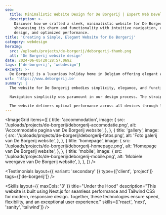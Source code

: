 ```yaml
---
seo:
  title: Minimalistic Website Design for De Borgerij | Expert Web Development
  description: >-
    Discover how we crafted a sleek, minimalistic website for De Borgerij,
    showcasing its charm and functionality with intuitive navigation, responsive
    design, and optimized performance.
title: 'Creating a Simple, Elegant Website for De Borgerij'
category: webdesign
heroImg:
  src: /uploads/projects/de-borgerij/deborgerij-thumb.png
  alt: 'De Borgerij website design'
date: 2024-06-05T20:28:57.069Z
tags: ['de-borgerij', 'webdesign']
excerpt: >-
  De Borgerij is a luxurious holiday home in Belgium offering elegant accommodations and modern amenities.
url: 'https://www.deborgerij.be'
summary: |
  The website for De Borgerij embodies simplicity, elegance, and functionality. Through a minimalistic design approach, visitors can focus on what matters most - the unique features of the vacation home and the natural beauty of the Gete Valley. Clean lines, muted colors, and thoughtful use of white space create a serene digital experience that mirrors the property's refined atmosphere.

  Navigation simplicity was paramount in our design process. The straightforward layout and intuitive menus guide users effortlessly to key information about accommodations and amenities. High-quality imagery showcases the property's beauty, while strategic call-to-action buttons facilitate smooth booking processes.

  The website delivers optimal performance across all devices through lightweight code and responsive design. Quick load times and easy access to information enhance the user experience, reflecting De Borgerij's commitment to understated luxury through thoughtful digital design.
---
```


<ImageGrid
	items={[
		{
			title: 'accommodation',
			image: {
				src: '/uploads/projects/de-borgerij/deborgerij-accomodatie.png',
				alt: 'Accommodatie pagina van De Borgerij website',
			},
		},
		{
			title: 'gallery',
			image: {
				src: '/uploads/projects/de-borgerij/deborgerij-fotos.png',
				alt: 'Foto galerij van De Borgerij website',
			},
		},
		{
			title: 'homepage',
			image: {
				src: '/uploads/projects/de-borgerij/deborgerij-homepage.png',
				alt: 'Homepage van De Borgerij website',
			},
		},
		{
			title: 'mobile',
			image: {
				src: '/uploads/projects/de-borgerij/deborgerij-mobile.png',
				alt: 'Mobiele weergave van De Borgerij website',
			},
		},
	]}
/>

<Testimonials
	layout={{ variant: 'secondary' }}
	type={['client', 'project']}
	tags={['de-borgerij']}
/>

<Skills
	layout={{ maxCols: '3' }}
	title="Under the Hood"
	description="This website is built using Next.js for seamless performance and Tailwind CSS for modern, responsive design. Together, these technologies ensure speed, flexibility, and an exceptional user experience."
	skills={['react', 'next', 'sanity', 'tailwind']}
/>
